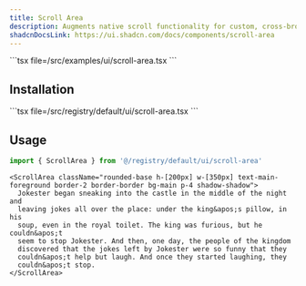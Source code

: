 ```yaml
---
title: Scroll Area
description: Augments native scroll functionality for custom, cross-browser styling.
shadcnDocsLink: https://ui.shadcn.com/docs/components/scroll-area
---
```


<ComponentPreview component="scroll-area">
  ```tsx file=<rootDir>/src/examples/ui/scroll-area.tsx
  ```
</ComponentPreview>

## Installation

<Installation component="scroll-area">
  ```tsx file=<rootDir>/src/registry/default/ui/scroll-area.tsx
  ```
</Installation>

## Usage

```ts
import { ScrollArea } from '@/registry/default/ui/scroll-area'
```

```tsx
<ScrollArea className="rounded-base h-[200px] w-[350px] text-main-foreground border-2 border-border bg-main p-4 shadow-shadow">
  Jokester began sneaking into the castle in the middle of the night and
  leaving jokes all over the place: under the king&apos;s pillow, in his
  soup, even in the royal toilet. The king was furious, but he couldn&apos;t
  seem to stop Jokester. And then, one day, the people of the kingdom
  discovered that the jokes left by Jokester were so funny that they
  couldn&apos;t help but laugh. And once they started laughing, they
  couldn&apos;t stop.
</ScrollArea>
```